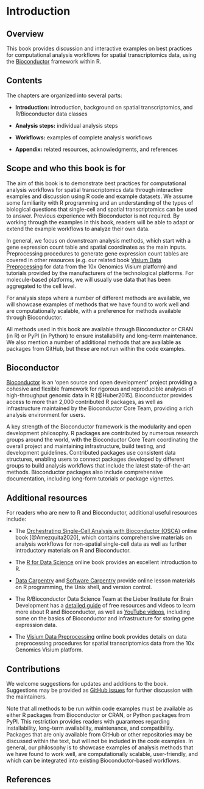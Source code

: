 # Introduction {#sec-introduction}


## Overview

This book provides discussion and interactive examples on best practices for computational analysis workflows for spatial transcriptomics data, using the [Bioconductor](http://bioconductor.org/) framework within R.



## Contents

The chapters are organized into several parts:

- **Introduction:** introduction, background on spatial transcriptomics, and R/Bioconductor data classes

- **Analysis steps:** individual analysis steps

- **Workflows:** examples of complete analysis workflows

- **Appendix:** related resources, acknowledgments, and references



## Scope and who this book is for

The aim of this book is to demonstrate best practices for computational analysis workflows for spatial transcriptomics data through interactive examples and discussion using R code and example datasets. We assume some familiarity with R programming and an understanding of the types of biological questions that single-cell and spatial transcriptomics can be used to answer. Previous experience with Bioconductor is not required. By working through the examples in this book, readers will be able to adapt or extend the example workflows to analyze their own data.

In general, we focus on downstream analysis methods, which start with a gene expression count table and spatial coordinates as the main inputs. Preprocessing procedures to generate gene expression count tables are covered in other resources (e.g. our related book [Visium Data Preprocessing](https://lmweber.org/Visium-data-preprocessing/) for data from the 10x Genomics Visium platform) and tutorials provided by the manufacturers of the technological platforms. For molecule-based platforms, we will usually use data that has been aggregated to the cell level.

For analysis steps where a number of different methods are available, we will showcase examples of methods that we have found to work well and are computationally scalable, with a preference for methods available through Bioconductor.

All methods used in this book are available through Bioconductor or CRAN (in R) or PyPI (in Python) to ensure installability and long-term maintenance. We also mention a number of additional methods that are available as packages from GitHub, but these are not run within the code examples.



## Bioconductor

[Bioconductor](http://bioconductor.org/) is an 'open source and open development' project providing a cohesive and flexible framework for rigorous and reproducible analyses of high-throughput genomic data in R [@Huber2015]. Bioconductor provides access to more than 2,000 contributed R packages, as well as infrastructure maintained by the Bioconductor Core Team, providing a rich analysis environment for users.

A key strength of the Bioconductor framework is the modularity and open development philosophy. R packages are contributed by numerous research groups around the world, with the Bioconductor Core Team coordinating the overall project and maintaining infrastructure, build testing, and development guidelines. Contributed packages use consistent data structures, enabling users to connect packages developed by different groups to build analysis workflows that include the latest state-of-the-art methods. Bioconductor packages also include comprehensive documentation, including long-form tutorials or package vignettes.



## Additional resources

For readers who are new to R and Bioconductor, additional useful resources include:

- The [Orchestrating Single-Cell Analysis with Bioconductor (OSCA)](https://bioconductor.org/books/release/OSCA/) online book [@Amezquita2020], which contains comprehensive materials on analysis workflows for non-spatial single-cell data as well as further introductory materials on R and Bioconductor.

- The [R for Data Science](https://r4ds.had.co.nz/) online book provides an excellent introduction to R.

- [Data Carpentry](https://datacarpentry.org/) and [Software Carpentry](https://software-carpentry.org/) provide online lesson materials on R programming, the Unix shell, and version control.

- The R/Bioconductor Data Science Team at the Lieber Institute for Brain Development has a [detailed guide](https://lcolladotor.github.io/bioc_team_ds/rbioconductor-data-science-bootcamps.html) of free resources and videos to learn more about R and Bioconductor, as well as [YouTube videos](https://www.youtube.com/c/LeonardoColladoTorres/playlists), including some on the basics of Bioconductor and infrastructure for storing gene expression data.

- The [Visium Data Preprocessing](https://lmweber.org/Visium-data-preprocessing/) online book provides details on data preprocessing procedures for spatial transcriptomics data from the 10x Genomics Visium platform.



## Contributions

We welcome suggestions for updates and additions to the book. Suggestions may be provided as [GitHub issues](https://github.com/lmweber/BestPracticesST/issues) for further discussion with the maintainers.

Note that all methods to be run within code examples must be available as either R packages from Bioconductor or CRAN, or Python packages from PyPI. This restriction provides readers with guarantees regarding installability, long-term availability, maintenance, and compatibility. Packages that are only available from GitHub or other repositories may be discussed within the text, but will not be included in the code examples. In general, our philosophy is to showcase examples of analysis methods that we have found to work well, are computationally scalable, user-friendly, and which can be integrated into existing Bioconductor-based workflows.


## References {.unnumbered}
